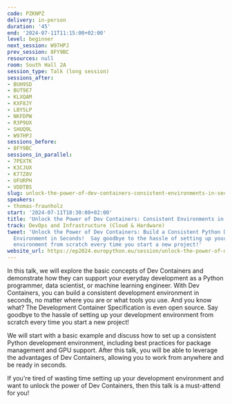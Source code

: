 ```yaml
---
code: PZKNPZ
delivery: in-person
duration: '45'
end: '2024-07-11T11:15:00+02:00'
level: beginner
next_session: W97HPJ
prev_session: 8FY9BC
resources: null
room: South Hall 2A
session_type: Talk (long session)
sessions_after:
- BUH9SD
- BUT9E7
- KLXQAM
- KXF8JY
- LBYSLP
- NKFDPW
- R3P9UX
- SHUQ9L
- W97HPJ
sessions_before:
- 8FY9BC
sessions_in_parallel:
- 7PEXTK
- K3CJUX
- K77Z8V
- UFURPH
- VDDTBS
slug: unlock-the-power-of-dev-containers-consistent-environments-in-seconds
speakers:
- thomas-fraunholz
start: '2024-07-11T10:30:00+02:00'
title: 'Unlock the Power of Dev Containers: Consistent Environments in Seconds!'
track: DevOps and Infrastructure (Cloud & Hardware)
tweet: 'Unlock the Power of Dev Containers: Build a Consistent Python Development
  Environment in Seconds!  Say goodbye to the hassle of setting up your development
  environment from scratch every time you start a new project!'
website_url: https://ep2024.europython.eu/session/unlock-the-power-of-dev-containers-consistent-environments-in-seconds
---
```


In this talk, we will explore the basic concepts of Dev Containers and demonstrate how they can support your everyday development as a Python programmer, data scientist, or machine learning engineer. With Dev Containers, you can build a consistent development environment in seconds, no matter where you are or what tools you use. And you know what? The Development Container Specification is even open source. Say goodbye to the hassle of setting up your development environment from scratch every time you start a new project!

We will start with a basic example and discuss how to set up a consistent Python development environment, including best practices for package management and GPU support. After this talk, you will be able to leverage the advantages of Dev Containers, allowing you to work from anywhere and be ready in seconds.

If you're tired of wasting time setting up your development environment and want to unlock the power of Dev Containers, then this talk is a must-attend for you!
